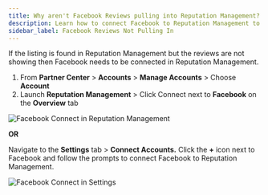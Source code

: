 ```yaml
---
title: Why aren't Facebook Reviews pulling into Reputation Management?
description: Learn how to connect Facebook to Reputation Management to pull in Facebook reviews.
sidebar_label: Facebook Reviews Not Pulling In
---
```


If the listing is found in Reputation Management but the reviews are not showing then Facebook needs to be connected in Reputation Management. 

1. From **Partner Center** > **Accounts** > **Manage Accounts** > Choose **Account**
2. Launch **Reputation Management** > Click Connect next to **Facebook** on the **Overview** tab 

![Facebook Connect in Reputation Management](/img/vendasta-products/reputation-management/faqs/facebook-reviews-connect.jpg)

**OR**

Navigate to the **Settings** tab > **Connect Accounts.** Click the **+** icon next to Facebook and follow the prompts to connect Facebook to Reputation Management.

![Facebook Connect in Settings](/img/vendasta-products/reputation-management/faqs/facebook-reviews-settings.jpg)